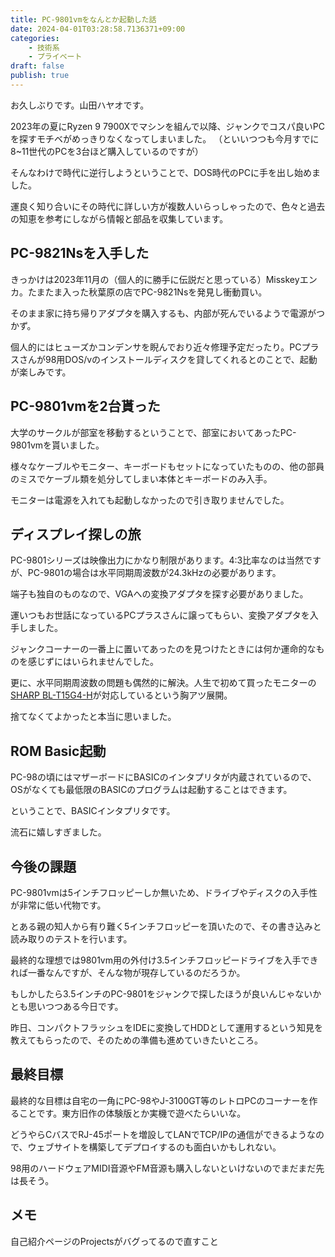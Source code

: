 ```yaml
---
title: PC-9801vmをなんとか起動した話
date: 2024-04-01T03:28:58.7136371+09:00
categories:
    - 技術系
    - プライベート
draft: false
publish: true
---
```


お久しぶりです。山田ハヤオです。

2023年の夏にRyzen 9 7900Xでマシンを組んで以降、ジャンクでコスパ良いPCを探すモチベがめっきりなくなってしまいました。
（といいつつも今月すでに8~11世代のPCを3台ほど購入しているのですが）

そんなわけで時代に逆行しようということで、DOS時代のPCに手を出し始めました。

運良く知り合いにその時代に詳しい方が複数人いらっしゃったので、色々と過去の知恵を参考にしながら情報と部品を収集しています。

## PC-9821Nsを入手した

きっかけは2023年11月の（個人的に勝手に伝説だと思っている）Misskeyエンカ。たまたま入った秋葉原の店でPC-9821Nsを発見し衝動買い。

そのまま家に持ち帰りアダプタを購入するも、内部が死んでいるようで電源がつかず。

個人的にはヒューズかコンデンサを睨んでおり近々修理予定だったり。PCプラスさんが98用DOS/vのインストールディスクを貸してくれるとのことで、起動が楽しみです。

## PC-9801vmを2台貰った

大学のサークルが部室を移動するということで、部室においてあったPC-9801vmを貰いました。

様々なケーブルやモニター、キーボードもセットになっていたものの、他の部員のミスでケーブル類を処分してしまい本体とキーボードのみ入手。

<Tweet id="1769363787566780636" />

モニターは電源を入れても起動しなかったので引き取りませんでした。

## ディスプレイ探しの旅

PC-9801シリーズは映像出力にかなり制限があります。4:3比率なのは当然ですが、PC-9801の場合は水平同期周波数が24.3kHzの必要があります。

端子も独自のものなので、VGAへの変換アダプタを探す必要がありました。

<Tweet id="1763895160579223586" />

運いつもお世話になっているPCプラスさんに譲ってもらい、変換アダプタを入手しました。

ジャンクコーナーの一番上に置いてあったのを見つけたときには何か運命的なものを感じずにはいられませんでした。

更に、水平同期周波数の問題も偶然的に解決。人生で初めて買ったモニターの[SHARP BL-T15G4-H](https://jp.sharp/products/llt15g4/)が対応しているという胸アツ展開。

捨てなくてよかったと本当に思いました。

## ROM Basic起動

PC-98の頃にはマザーボードにBASICのインタプリタが内蔵されているので、OSがなくても最低限のBASICのプログラムは起動することはできます。

ということで、BASICインタプリタです。

<Tweet id="1769347456779882704" />

流石に嬉しすぎました。

## 今後の課題

PC-9801vmは5インチフロッピーしか無いため、ドライブやディスクの入手性が非常に低い代物です。

とある親の知人から有り難く5インチフロッピーを頂いたので、その書き込みと読み取りのテストを行います。

最終的な理想では9801vm用の外付け3.5インチフロッピードライブを入手できれば一番なんですが、そんな物が現存しているのだろうか。

もしかしたら3.5インチのPC-9801をジャンクで探したほうが良いんじゃないかとも思いつつある今日です。

昨日、コンパクトフラッシュをIDEに変換してHDDとして運用するという知見を教えてもらったので、そのための準備も進めていきたいところ。

## 最終目標

最終的な目標は自宅の一角にPC-98やJ-3100GT等のレトロPCのコーナーを作ることです。東方旧作の体験版とか実機で遊べたらいいな。

どうやらCバスでRJ-45ポートを増設してLANでTCP/IPの通信ができるようなので、ウェブサイトを構築してデプロイするのも面白いかもしれない。

98用のハードウェアMIDI音源やFM音源も購入しないといけないのでまだまだ先は長そう。

## メモ

自己紹介ページのProjectsがバグってるので直すこと
